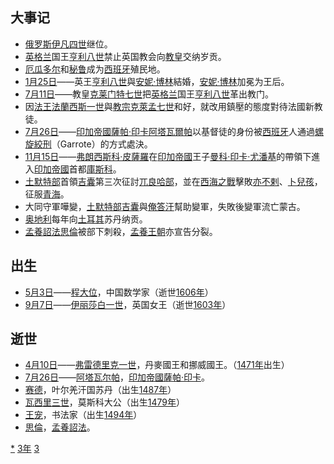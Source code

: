 {{yearTOC|1533|明'''[[嘉靖|嘉靖]]十二年'''；越南莫朝'''[[大正_(莫朝)|大正]]四年'''，后黎朝'''[[元和_(後黎莊宗)|元和]]元年'''；日本'''[[天文_(後奈良天皇)|天文]]二年'''}}
== 大事记 ==
*[[俄罗斯|俄罗斯]][[伊凡四世|伊凡四世]]继位。
*[[英格兰|英格兰]]国王[[亨利八世|亨利八世]]禁止英国教会向[[教宗|教皇]]交纳岁贡。
*[[厄瓜多尔|厄瓜多尔]]和[[秘鲁|秘鲁]]成为[[西班牙|西班牙]]殖民地。
*[[1月25日|1月25日]]——英王[[亨利八世|亨利八世]]與[[安妮·博林|安妮·博林]]結婚，[[安妮·博林|安妮·博林]]加冕为王后。
*[[7月11日|7月11日]]——教皇[[克莱门特七世|克莱门特七世]]把[[英格兰|英格兰]]国王[[亨利八世|亨利八世]]革出教门。
*因[[法國君主列表|法王]][[弗朗索瓦一世_(法蘭西)|法蘭西斯一世]]與[[教宗|教宗]][[克萊孟七世|克萊孟七世]]和好，就改用鎮壓的態度對待法國新教徒。
*[[7月26日|7月26日]]——[[印加帝國|印加帝國]][[薩帕·印卡|薩帕·印卡]][[阿塔瓦爾帕|阿塔瓦爾帕]]以基督徒的身份被[[西班牙|西班牙]]人通過[[螺旋絞刑|螺旋絞刑]]（Garrote）的方式處決。
*[[11月15日|11月15日]]——[[弗朗西斯科·皮薩羅|弗朗西斯科·皮薩羅]]在[[印加帝國|印加帝國]]王子[[曼科·印卡·尤潘基|曼科·印卡·尤潘基]]的帶領下進入[[印加帝國|印加帝國]]首都[[庫斯科|庫斯科]]。
*[[土默特部|土默特部]]首領[[吉囊|吉囊]]第三次征討[[兀良哈三衛|兀良哈部]]，並在[[西海之戰|西海之戰]]擊敗[[亦不剌|亦不剌]]、[[卜兒孩|卜兒孩]]，征服[[青海|青海]]。
*大同守軍嘩變，[[土默特部|土默特部]][[吉囊|吉囊]]與[[俺答汗|俺答汗]]幫助變軍，失敗後變軍流亡蒙古。
*[[奥地利|奥地利]]每年向[[土耳其|土耳其]]苏丹纳贡。
*[[孟養|孟養]][[詔法|詔法]][[思倫|思倫]]被部下刺殺，[[孟養王朝|孟養王朝]]亦宣告分裂。

== 出生 ==
* [[5月3日|5月3日]]——[[程大位|程大位]]，中国数学家（逝世[[1606年|1606年]]）
* [[9月7日|9月7日]]——[[伊丽莎白一世_(英格兰)|伊丽莎白一世]]，英国女王（逝世[[1603年|1603年]]）

== 逝世 ==
{{Wikisource year mention}}
* [[4月10日|4月10日]]——[[弗雷德里克一世|弗雷德里克一世]]，丹麥國王和挪威國王。（[[1471年|1471年]]出生）
* [[7月26日|7月26日]]——[[阿塔瓦尔帕|阿塔瓦尔帕]]，[[印加帝國|印加帝國]][[薩帕·印卡|薩帕·印卡]]。
* [[赛德|赛德]]，叶尔羌汗国苏丹（出生[[1487年|1487年]]）
* [[瓦西里三世|瓦西里三世]]，莫斯科大公（出生[[1479年|1479年]]）
* [[王宠|王宠]]，书法家（出生[[1494年|1494年]]）
* [[思倫|思倫]]，[[孟養|孟養]][[詔法|詔法]]。

[[Category:1533年|*]]
[[Category:1530年代|3年]]
[[Category:16世纪各年|3]]